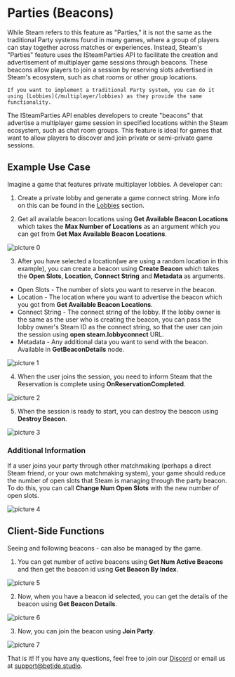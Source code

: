 
# Parties (Beacons)

<Callout type="warning">
    While Steam refers to this feature as "Parties," it is not the same as the traditional Party systems found in many games, where a group of players can stay together across matches or experiences. Instead, Steam's "Parties" feature uses the ISteamParties API to facilitate the creation and advertisement of multiplayer game sessions through beacons. These beacons allow players to join a session by reserving slots advertised in Steam's ecosystem, such as chat rooms or other group locations.

    If you want to implement a traditional Party system, you can do it using [Lobbies](/multiplayer/lobbies) as they provide the same functionality.
</Callout>

The ISteamParties API enables developers to create "beacons" that advertise a multiplayer game session in specified locations within the Steam ecosystem, such as chat room groups. This feature is ideal for games that want to allow players to discover and join private or semi-private game sessions.

## Example Use Case

Imagine a game that features private multiplayer lobbies. A developer can:
1. Create a private lobby and generate a game connect string. More info on this can be found in the [Lobbies](/multiplayer/lobbies) section.

2. Get all available beacon locations using **Get Available Beacon Locations** which takes the **Max Number of Locations** as an argument which you can get from **Get Max Available Beacon Locations**.

![picture 0](../../images/290d01d18b39d73c9dccf7db861bbc7ebf88cb56f3ec0938b87f749618376345.png)  

3. After you have selected a location(we are using a random location in this example), you can create a beacon using **Create Beacon** which takes the **Open Slots**, **Location**, **Connect String** and **Metadata** as arguments.

- Open Slots - The number of slots you want to reserve in the beacon.
- Location - The location where you want to advertise the beacon which you got from **Get Available Beacon Locations**.
- Connect String - The connect string of the lobby. If the lobby owner is the same as the user who is creating the beacon, you can pass the lobby owner's Steam ID as the connect string, so that the user can join the session using **open steam.lobbyconnect** URL.
- Metadata - Any additional data you want to send with the beacon. Available in **GetBeaconDetails** node.

![picture 1](../../images/de6983e5ad409f6d9fc1b3bb168b2c819d942a519c3ff5e611f3ce467727c460.png)  

4. When the user joins the session, you need to inform Steam that the Reservation is complete using **OnReservationCompleted**.

![picture 2](../../images/6207314fb3d355da6c804d6dc93bcf21a11e37a97e9e4f124d58f9fda03e4e72.png)  

5. When the session is ready to start, you can destroy the beacon using **Destroy Beacon**.

![picture 3](../../images/d53f57d2e49b9cc3dc94e7a85e8ff96a627fdd32c9641889e05cc9d58657c7e0.png)  


### Additional Information

If a user joins your party through other matchmaking (perhaps a direct Steam friend, or your own matchmaking system), your game should reduce the number of open slots that Steam is managing through the party beacon. To do this, you can call **Change Num Open Slots** with the new number of open slots.

![picture 4](../../images/4e28fe97f33c35ea07193011db3ad7a9f3867628c327148212ed72212c0c38ab.png)  


## Client-Side Functions

Seeing and following beacons - can also be managed by the game.

1. You can get number of active beacons using **Get Num Active Beacons** and then get the beacon id using **Get Beacon By Index**.

![picture 5](../../images/615944d61ff0360e97830c482377089c9d0d28635dbdec828cd3fb10aa4ae932.png)  

2. Now, when you have a beacon id selected, you can get the details of the beacon using **Get Beacon Details**.

![picture 6](../../images/5b3f9919e5842665c5928f598abd7b365b3b9621e919aa4744358796b783c40e.png)  

3. Now, you can join the beacon using **Join Party**.

![picture 7](../../images/b555a2fad5fa2a805a4a6596b9b1fe5a05d545e3417948e57f767b61915e7755.png)  


That is it! If you have any questions, feel free to join our [Discord](https://discord.gg/betidestudio) or email us at [support@betide.studio](mailto:support@betide.studio).
